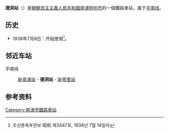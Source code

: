 {{unreferenced|time=2015-01-15T04:37:00+00:00}}
{{朝鮮半島車站資訊
|公司色 = blue
|文字色 = 
|站名 = 德洞站
|圖片 = 
|pxl = 
|圖片說明 =
|前一站 = [[新南浦站|新南浦]]
|前一站距離 = 9.1
|後一站距離 = 4.4
|後一站 = [[新寧里站|新寧里]]
|所屬路線 = [[平南线|平南线]]
|距離 = 64.0
|起點站 = [[平壤站|平壤]]
|諺文 = 덕동역
|朝鮮漢字 = 德洞驛
|文觀部式 = Deokdong-yeok
|馬-賴式 = Tŏktong-yŏk
|副站名 = 
|車站編號 = 
|停站路線數 = 
|所屬公司 = [[朝鮮民主主義人民共和國鐵道省|朝鮮民主主義人民共和國鐵道省]]
|所在地 =[[南浦特别市|南浦特别市]]
|車站構造 = 地面车站
|月台配置 = 
|啟用年月日 =1938年7月8日
|廢站年月日 = 
|上下車人次 = 
|統計年度 = 
|轉車 = 
|備註 = 
|全寬備註 = 
}}

'''德洞站'''（{{kor|諺=덕동역|漢=德洞驛|羅=Tŏktong yŏk|f=y}}）是[[朝鮮民主主義人民共和國|朝鮮民主主義人民共和國]][[南浦特别市|南浦特别市]]的一個鐵路車站，属于[[平南线|平南线]]。

== 历史 ==
*1938年7月8日：开始使用<ref>조선총독부관보 昭和 제3447호, 1938년 7월 14일자</ref>。

==邻近车站==
平南线
:[[新南浦站|新南浦站]] - '''德洞站''' - [[新寧里站|新寧里站]]

==参考资料==
{{reflist}}

{{朝鲜铁路小作品}}

{{平南线}}

[[Category:南浦市鐵路車站|Category:南浦市鐵路車站]]